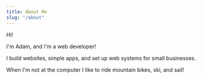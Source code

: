 ```yaml
---
title: About Me
slug: "/about"
---
```


Hi!

I'm Adam, and I'm a web developer! 

I build websites, simple apps, and set up web systems for small businesses. 

When I'm not at the computer I like to ride mountain bikes, ski, and sail!

<!-- <img src="D0898259-93F1-4E0A-9DA7-C43F9784E27D_1_105_c.jpeg" alt="sailing" height="300px"/> -->